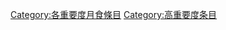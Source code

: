 {{catmore1|[[Wikipedia:月食专题|Wikipedia:月食专题]]}}
{{Articles by Importance|topic=月食|project=月食|format=TOC}}
{{emptycat}}

[[Category:各重要度月食條目|Category:各重要度月食條目]]
[[Category:高重要度条目|Category:高重要度条目]]